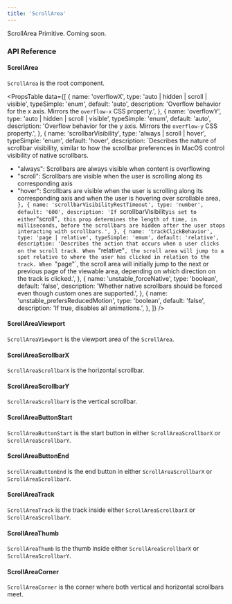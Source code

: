 ```yaml
---
title: 'ScrollArea'
---
```


ScrollArea Primitive. Coming soon.

### API Reference

#### ScrollArea

`ScrollArea` is the root component.

<PropsTable
  data={[
    {
      name: 'overflowX',
      type: 'auto | hidden | scroll | visible',
      typeSimple: 'enum',
      default: 'auto',
      description:
        'Overflow behavior for the x axis. Mirrors the `overflow-x` CSS property.',
    },
    {
      name: 'overflowY',
      type: 'auto | hidden | scroll | visible',
      typeSimple: 'enum',
      default: 'auto',
      description:
        'Overflow behavior for the y axis. Mirrors the `overflow-y` CSS property.',
    },
    {
      name: 'scrollbarVisibility',
      type: 'always | scroll | hover',
      typeSimple: 'enum',
      default: 'hover',
      description: `Describes the nature of scrollbar visibility, similar to how the scrollbar preferences in MacOS
control visibility of native scrollbars.
- "always": Scrollbars are always visible when content is overflowing
- "scroll": Scrollbars are visible when the user is scrolling along its corresponding axis
- "hover": Scrollbars are visible when the user is scrolling along its corresponding axis and
  when the user is hovering over scrollable area`,
    },
    {
      name: 'scrollbarVisibilityRestTimeout',
      type: 'number',
      default: '600',
      description:
        'If `scrollbarVisibility` is set to either `"scroll"`, this prop determines the length of time, in milliseconds, before the scrollbars are hidden after the user stops interacting with scrollbars.',
    },
    {
      name: 'trackClickBehavior',
      type: 'page | relative',
      typeSimple: 'emum',
      default: 'relative',
      description:
        'Describes the action that occurs when a user clicks on the scroll track. When `"relative"`, the scroll area will jump to a spot relative to where the user has clicked in relation to the track. When `"page"`, the scroll area will initially jump to the next or previous page of the viewable area, depending on which direction on the track is clicked.',
    },
    {
      name: 'unstable_forceNative',
      type: 'boolean',
      default: 'false',
      description:
        'Whether native scrollbars should be forced even though custom ones are supported.',
    },
    {
      name: 'unstable_prefersReducedMotion',
      type: 'boolean',
      default: 'false',
      description: 'If true, disables all animations.',
    },
  ]}
/>

#### ScrollAreaViewport

`ScrollAreaViewport` is the viewport area of the `ScrollArea`.

#### ScrollAreaScrollbarX

`ScrollAreaScrollbarX` is the horizontal scrollbar.

#### ScrollAreaScrollbarY

`ScrollAreaScrollbarY` is the vertical scrollbar.

#### ScrollAreaButtonStart

`ScrollAreaButtonStart` is the start button in either `ScrollAreaScrollbarX` or `ScrollAreaScrollbarY`.

#### ScrollAreaButtonEnd

`ScrollAreaButtonEnd` is the end button in either `ScrollAreaScrollbarX` or `ScrollAreaScrollbarY`.

#### ScrollAreaTrack

`ScrollAreaTrack` is the track inside either `ScrollAreaScrollbarX` or `ScrollAreaScrollbarY`.

#### ScrollAreaThumb

`ScrollAreaThumb` is the thumb inside either `ScrollAreaScrollbarX` or `ScrollAreaScrollbarY`.

#### ScrollAreaCorner

`ScrollAreaCorner` is the corner where both vertical and horizontal scrollbars meet.
